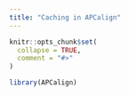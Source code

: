 ```yaml
---
title: "Caching in APCalign"
---
```


```r
knitr::opts_chunk$set(
  collapse = TRUE,
  comment = "#>"
)
```

```r
library(APCalign)
```
